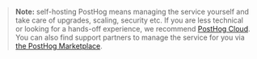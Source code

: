 > **Note:** self-hosting PostHog means managing the service yourself
and take care of upgrades, scaling, security etc. If you are less
technical or looking for a hands-off experience, we recommend
[PostHog Cloud](/docs/cloud). You can also find support partners to
manage the service for you via [the PostHog Marketplace](/marketplace).
